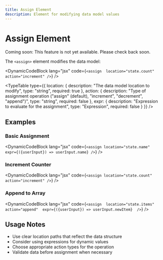 ```yaml
---
title: Assign Element
description: Element for modifying data model values
---
```


# Assign Element

<Banner className="bg-blue-500 text-white rounded-lg">Coming soon: This feature is not yet available. Please check back soon.</Banner>


The `<assign>` element modifies the data model:

<DynamicCodeBlock lang="jsx" code={`<assign 
  location="state.count"
  action="increment"
/>`} />

<TypeTable type={{
    location: {
      description: "The data model location to modify",
      type: "string",
      required: true
    },
    action: {
      description: "Type of assignment operation (\"assign\" (default), \"increment\", \"decrement\", \"append\")",
      type: "string",
      required: false
    },
    expr: {
      description: "Expression to evaluate for the assignment",
      type: "Expression",
      required: false
    }
  }} />

## Examples

### Basic Assignment

<DynamicCodeBlock lang="jsx" code={`<assign location="state.name" expr={({userInput}) => userInput.name} />`} />

### Increment Counter

<DynamicCodeBlock lang="jsx" code={`<assign location="state.count" action="increment" />`} />

### Append to Array

<DynamicCodeBlock lang="jsx" code={`<assign 
  location="state.items" 
  action="append" 
  expr={({userInput}) => userInput.newItem} 
/>`} />

## Usage Notes

- Use clear location paths that reflect the data structure
- Consider using expressions for dynamic values
- Choose appropriate action types for the operation
- Validate data before assignment when necessary

